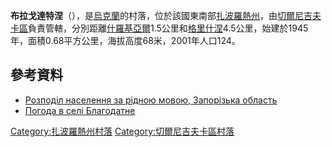 {{coord|47|7|44|N|35|54|23|E|scale:100000|display=title}}

'''布拉戈達特涅'''（{{lang-uk|Благодатне}}），是[[烏克蘭|烏克蘭]]的村落，位於該國東南部[[扎波羅熱州|扎波羅熱州]]，由[[切爾尼吉夫卡區|切爾尼吉夫卡區]]負責管轄，分別距離[[什羅基亞爾_(切爾尼吉夫卡區)|什羅基亞爾]]1.5公里和[[格里什涅_(托克馬克區)|格里什涅]]4.5公里，始建於1945年，面積0.68平方公里，海拔高度68米，2001年人口124。

==參考資料==
*[http://database.ukrcensus.gov.ua/MULT/Dialog/Saveshow.asp Розподіл населення за рідною мовою, Запорізька область]{{Dead link}}
* [http://weather.in.ua/ua/zaporozhskaja/1468 Погода в селі Благодатне] {{Wayback|url=http://weather.in.ua/ua/zaporozhskaja/1468 |date=20200928091502 }}

[[Category:扎波羅熱州村落|Category:扎波羅熱州村落]]
[[Category:切爾尼吉夫卡區村落|Category:切爾尼吉夫卡區村落]]


{{Zaporizhia-geo-stub}}